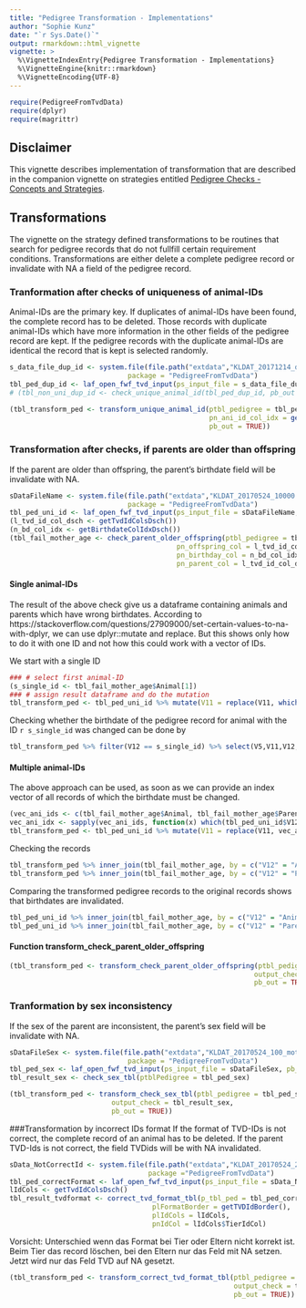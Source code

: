 ```yaml
---
title: "Pedigree Transformation - Implementations"
author: "Sophie Kunz"
date: "`r Sys.Date()`"
output: rmarkdown::html_vignette
vignette: >
  %\VignetteIndexEntry{Pedigree Transformation - Implementations}
  %\VignetteEngine{knitr::rmarkdown}
  %\VignetteEncoding{UTF-8}
---
```


```r
require(PedigreeFromTvdData)
require(dplyr)
require(magrittr)
```

## Disclaimer
This vignette describes implementation of transformation that are described in the companion vignette on strategies entitled [Pedigree Checks - Concepts and Strategies](ConsistencyCheckStrategy.html). 

## Transformations
The vignette on the strategy defined transformations to be routines that search for pedigree records that do not fullfill certain requirement conditions. Transformations are either delete a complete pedigree record or invalidate with NA a field of the pedigree record.

### Tranformation after checks of uniqueness of animal-IDs
Animal-IDs are the primary key. If duplicates of animal-IDs have been found, the complete record has to be deleted. Those records with duplicate animal-IDs which have more information in the other fields of the pedigree record are kept. If the pedigree records with the duplicate animal-IDs are identical the record that is kept is selected randomly.

```r
s_data_file_dup_id <- system.file(file.path("extdata","KLDAT_20171214_dup_id_100.txt"), 
                             package = "PedigreeFromTvdData")
tbl_ped_dup_id <- laf_open_fwf_tvd_input(ps_input_file = s_data_file_dup_id, pb_out = TRUE)
# (tbl_non_uni_dup_id <- check_unique_animal_id(tbl_ped_dup_id, pb_out = TRUE))
```


```r
(tbl_transform_ped <- transform_unique_animal_id(ptbl_pedigree = tbl_ped_dup_id,
                                                 pn_ani_id_col_idx = getTvdIdColsDsch()$TierIdCol,
                                                 pb_out = TRUE))
```

### Transformation after checks, if parents are older than offspring
If the parent are older than offspring, the parent's birthdate field will be invalidate with NA.

```r
sDataFileName <- system.file(file.path("extdata","KLDAT_20170524_10000.txt"), 
                             package = "PedigreeFromTvdData")
tbl_ped_uni_id <- laf_open_fwf_tvd_input(ps_input_file = sDataFileName, pb_out = TRUE)
(l_tvd_id_col_dsch <- getTvdIdColsDsch())
(n_bd_col_idx <- getBirthdateColIdxDsch())
(tbl_fail_mother_age <- check_parent_older_offspring(ptbl_pedigree = tbl_ped_uni_id, 
                                         pn_offspring_col = l_tvd_id_col_dsch$TierIdCol, 
                                         pn_birthday_col = n_bd_col_idx, 
                                         pn_parent_col = l_tvd_id_col_dsch$MutterIdCol))
```

#### Single animal-IDs
The result of the above check give us a dataframe containing animals and parents which have wrong birthdates. According to https://stackoverflow.com/questions/27909000/set-certain-values-to-na-with-dplyr, we can use dplyr::mutate and replace. But this shows only how to do it with one ID and not how this could work with a vector of IDs. 

We start with a single ID

```r
### # select first animal-ID
(s_single_id <- tbl_fail_mother_age$Animal[1])
### # assign result dataframe and do the mutation
tbl_transform_ped <- tbl_ped_uni_id %>% mutate(V11 = replace(V11, which(V12 == s_single_id), NA))
```

Checking whether the birthdate of the pedigree record for animal with the ID `r s_single_id` was changed can be done by

```r
tbl_transform_ped %>% filter(V12 == s_single_id) %>% select(V5,V11,V12,V16)
```

#### Multiple animal-IDs
The above approach can be used, as soon as we can provide an index vector of all records of which the birthdate must be changed. 

```r
(vec_ani_ids <- c(tbl_fail_mother_age$Animal, tbl_fail_mother_age$Parent))
vec_ani_idx <- sapply(vec_ani_ids, function(x) which(tbl_ped_uni_id$V12 == x), USE.NAMES = FALSE)
tbl_transform_ped <- tbl_ped_uni_id %>% mutate(V11 = replace(V11, vec_ani_idx, NA))
```
Checking the records

```r
tbl_transform_ped %>% inner_join(tbl_fail_mother_age, by = c("V12" = "Animal")) %>% select(V12,V11)
tbl_transform_ped %>% inner_join(tbl_fail_mother_age, by = c("V12" = "Parent")) %>% select(V12,V11)
```

Comparing the transformed pedigree records to the original records shows that birthdates are invalidated.

```r
tbl_ped_uni_id %>% inner_join(tbl_fail_mother_age, by = c("V12" = "Animal")) %>% select(V12,V11)
tbl_ped_uni_id %>% inner_join(tbl_fail_mother_age, by = c("V12" = "Parent")) %>% select(V12,V11)
```

#### Function transform_check_parent_older_offspring

```r
(tbl_transform_ped <- transform_check_parent_older_offspring(ptbl_pedigree = tbl_ped_uni_id,
                                                            output_check = tbl_fail_mother_age,
                                                            pb_out = TRUE))
```

### Tranformation by sex inconsistency
If the sex of the parent are inconsistent, the parent's sex field will be invalidate with NA.

```r
sDataFileSex <- system.file(file.path("extdata","KLDAT_20170524_100_mother_sex.txt"), 
                             package = "PedigreeFromTvdData")
tbl_ped_sex <- laf_open_fwf_tvd_input(ps_input_file = sDataFileSex, pb_out = TRUE)
tbl_result_sex <- check_sex_tbl(ptblPedigree = tbl_ped_sex)
```

```r
(tbl_transform_ped <- transform_check_sex_tbl(ptbl_pedigree = tbl_ped_sex,
                         output_check = tbl_result_sex,
                         pb_out = TRUE))
```

###Transformation by incorrect IDs format
If the format of TVD-IDs is not correct, the complete record of an animal has to be deleted. If the parent TVD-Ids is not correct, the field TVDids will be with NA invalidated.

```r
sData_NotCorrectId <- system.file(file.path("extdata","KLDAT_20170524_20_notcorrectId.txt"),
                                  package ="PedigreeFromTvdData")
tbl_ped_correctFormat <- laf_open_fwf_tvd_input(ps_input_file = sData_NotCorrectId, pb_out = TRUE)
lIdCols <- getTvdIdColsDsch()
tbl_result_tvdformat <- correct_tvd_format_tbl(p_tbl_ped = tbl_ped_correctFormat,
                                   plFormatBorder = getTVDIdBorder(),
                                   plIdCols = lIdCols,
                                   pnIdCol = lIdCols$TierIdCol)
```

Vorsicht: Unterschied wenn das Format bei Tier oder Eltern nicht korrekt ist. Beim Tier das record löschen, bei den Eltern nur das Feld mit NA setzen. Jetzt wird nur das Feld TVD auf NA gesetzt.
```r
(tbl_transform_ped <- transform_correct_tvd_format_tbl(ptbl_pedigree = tbl_ped_correctFormat,
                                                       output_check = tbl_result_tvdformat,
                                                       pb_out = TRUE))
```

```r
```

```r
```

